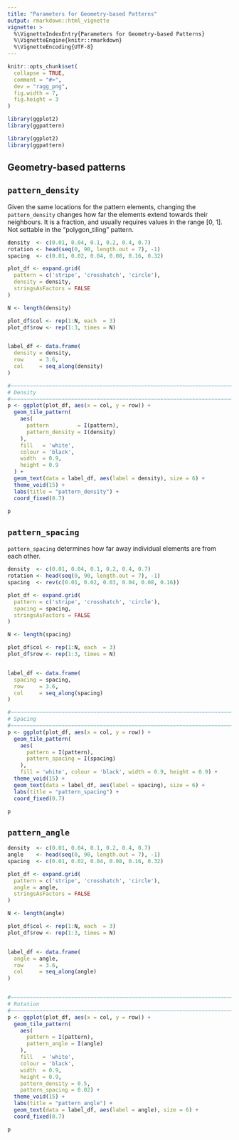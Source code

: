 ```yaml
---
title: "Parameters for Geometry-based Patterns"
output: rmarkdown::html_vignette
vignette: >
  %\VignetteIndexEntry{Parameters for Geometry-based Patterns}
  %\VignetteEngine{knitr::rmarkdown}
  %\VignetteEncoding{UTF-8}
---
```


```r
knitr::opts_chunk$set(
  collapse = TRUE,
  comment = "#>",
  dev = "ragg_png",
  fig.width = 7,
  fig.height = 3
)

library(ggplot2)
library(ggpattern)
```

```r
library(ggplot2)
library(ggpattern)
```

Geometry-based patterns
-------------------------------------------------------------------------------

`pattern_density`
-------------------------------------------------------------------------------

Given the same locations for the pattern elements, changing the `pattern_density`
changes how far the elements extend towards their neighbours.  It is a fraction, 
and usually requires values in the range [0, 1].  Not settable in the "polygon_tiling" pattern.

```r
density  <- c(0.01, 0.04, 0.1, 0.2, 0.4, 0.7)
rotation <- head(seq(0, 90, length.out = 7), -1)
spacing  <- c(0.01, 0.02, 0.04, 0.08, 0.16, 0.32)

plot_df <- expand.grid(
  pattern = c('stripe', 'crosshatch', 'circle'),
  density = density,
  stringsAsFactors = FALSE
)

N <- length(density)

plot_df$col <- rep(1:N, each  = 3)
plot_df$row <- rep(1:3, times = N)


label_df <- data.frame(
  density = density,
  row     = 3.6,
  col     = seq_along(density)
)

#~~~~~~~~~~~~~~~~~~~~~~~~~~~~~~~~~~~~~~~~~~~~~~~~~~~~~~~~~~~~~~~~~~~~~~~~~~~~~
# Density
#~~~~~~~~~~~~~~~~~~~~~~~~~~~~~~~~~~~~~~~~~~~~~~~~~~~~~~~~~~~~~~~~~~~~~~~~~~~~~
p <- ggplot(plot_df, aes(x = col, y = row)) + 
  geom_tile_pattern(
    aes(
      pattern         = I(pattern), 
      pattern_density = I(density)
    ), 
    fill   = 'white', 
    colour = 'black', 
    width  = 0.9, 
    height = 0.9
  ) + 
  geom_text(data = label_df, aes(label = density), size = 6) +
  theme_void(15) + 
  labs(title = "pattern_density") + 
  coord_fixed(0.7)

p
```



`pattern_spacing`
-------------------------------------------------------------------------------

`pattern_spacing` determines how far away individual elements are from each
other.

```r
density  <- c(0.01, 0.04, 0.1, 0.2, 0.4, 0.7)
rotation <- head(seq(0, 90, length.out = 7), -1)
spacing  <- rev(c(0.01, 0.02, 0.03, 0.04, 0.08, 0.16))

plot_df <- expand.grid(
  pattern = c('stripe', 'crosshatch', 'circle'),
  spacing = spacing,
  stringsAsFactors = FALSE
)

N <- length(spacing)

plot_df$col <- rep(1:N, each  = 3)
plot_df$row <- rep(1:3, times = N)


label_df <- data.frame(
  spacing = spacing,
  row     = 3.6,
  col     = seq_along(spacing)
)

#~~~~~~~~~~~~~~~~~~~~~~~~~~~~~~~~~~~~~~~~~~~~~~~~~~~~~~~~~~~~~~~~~~~~~~~~~~~~~
# Spacing
#~~~~~~~~~~~~~~~~~~~~~~~~~~~~~~~~~~~~~~~~~~~~~~~~~~~~~~~~~~~~~~~~~~~~~~~~~~~~~
p <- ggplot(plot_df, aes(x = col, y = row)) + 
  geom_tile_pattern(
    aes(
      pattern = I(pattern), 
      pattern_spacing = I(spacing)
    ), 
    fill = 'white', colour = 'black', width = 0.9, height = 0.9) + 
  theme_void(15) + 
  geom_text(data = label_df, aes(label = spacing), size = 6) +
  labs(title = "pattern_spacing") + 
  coord_fixed(0.7)

p
```



`pattern_angle`
-------------------------------------------------------------------------------

```r
density  <- c(0.01, 0.04, 0.1, 0.2, 0.4, 0.7)
angle    <- head(seq(0, 90, length.out = 7), -1)
spacing  <- c(0.01, 0.02, 0.04, 0.08, 0.16, 0.32)

plot_df <- expand.grid(
  pattern = c('stripe', 'crosshatch', 'circle'),
  angle = angle,
  stringsAsFactors = FALSE
)

N <- length(angle)

plot_df$col <- rep(1:N, each  = 3)
plot_df$row <- rep(1:3, times = N)


label_df <- data.frame(
  angle = angle,
  row     = 3.6,
  col     = seq_along(angle)
)


#~~~~~~~~~~~~~~~~~~~~~~~~~~~~~~~~~~~~~~~~~~~~~~~~~~~~~~~~~~~~~~~~~~~~~~~~~~~~~
# Rotation
#~~~~~~~~~~~~~~~~~~~~~~~~~~~~~~~~~~~~~~~~~~~~~~~~~~~~~~~~~~~~~~~~~~~~~~~~~~~~~
p <- ggplot(plot_df, aes(x = col, y = row)) + 
  geom_tile_pattern(
    aes(
      pattern = I(pattern), 
      pattern_angle = I(angle)
    ), 
    fill   = 'white', 
    colour = 'black', 
    width  = 0.9, 
    height = 0.9, 
    pattern_density = 0.5, 
    pattern_spacing = 0.02) + 
  theme_void(15) + 
  labs(title = "pattern_angle") +
  geom_text(data = label_df, aes(label = angle), size = 6) +
  coord_fixed(0.7)

p
```
